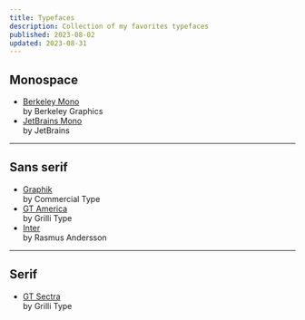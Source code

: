 ```yaml
---
title: Typefaces
description: Collection of my favorites typefaces
published: 2023-08-02
updated: 2023-08-31
---
```


## Monospace
- [Berkeley Mono](https://berkeleygraphics.com/typefaces/berkeley-mono/) <br/><span>by Berkeley Graphics</span>
- [JetBrains Mono](https://www.jetbrains.com/lp/mono/) <br/><span>by JetBrains</span>

---

## Sans serif
- [Graphik](https://commercialtype.com/catalog/graphik) <br/><span>by Commercial Type</span>
- [GT America](https://www.grillitype.com/typeface/gt-america) <br/><span>by Grilli Type</span>
- [Inter](https://rsms.me/inter/) <br/><span>by Rasmus Andersson</span>

---

## Serif
- [GT Sectra](https://www.grillitype.com/typeface/gt-sectra) <br/><span>by Grilli Type</span>
